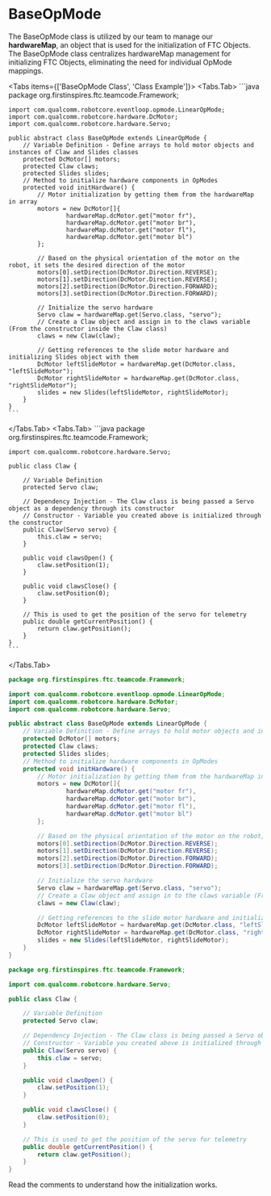 
# BaseOpMode

The BaseOpMode class is utilized by our team to manage our **hardwareMap**, an object that is used for the initialization of FTC Objects. The BaseOpMode class centralizes hardwareMap management for initializing FTC Objects, eliminating the need for individual OpMode mappings.

<Tabs items={['BaseOpMode Class', 'Class Example']}>
  <Tabs.Tab>
    ```java
    package org.firstinspires.ftc.teamcode.Framework;
    
    import com.qualcomm.robotcore.eventloop.opmode.LinearOpMode;
    import com.qualcomm.robotcore.hardware.DcMotor;
    import com.qualcomm.robotcore.hardware.Servo;
    
    public abstract class BaseOpMode extends LinearOpMode {
        // Variable Definition - Define arrays to hold motor objects and instances of Claw and Slides classes
        protected DcMotor[] motors;
        protected Claw claws;
        protected Slides slides;
        // Method to initialize hardware components in OpModes
        protected void initHardware() {
            // Motor initialization by getting them from the hardwareMap in array
            motors = new DcMotor[]{
                    hardwareMap.dcMotor.get("motor fr"),
                    hardwareMap.dcMotor.get("motor br"),
                    hardwareMap.dcMotor.get("motor fl"),
                    hardwareMap.dcMotor.get("motor bl")
            };
    
            // Based on the physical orientation of the motor on the robot, it sets the desired direction of the motor
            motors[0].setDirection(DcMotor.Direction.REVERSE);
            motors[1].setDirection(DcMotor.Direction.REVERSE);
            motors[2].setDirection(DcMotor.Direction.FORWARD);
            motors[3].setDirection(DcMotor.Direction.FORWARD);
    
            // Initialize the servo hardware
            Servo claw = hardwareMap.get(Servo.class, "servo");
            // Create a Claw object and assign in to the claws variable (From the constructor inside the Claw class)
            claws = new Claw(claw);
    
            // Getting references to the slide motor hardware and initializing Slides object with them
            DcMotor leftSlideMotor = hardwareMap.get(DcMotor.class, "leftSlideMotor");
            DcMotor rightSlideMotor = hardwareMap.get(DcMotor.class, "rightSlideMotor");
            slides = new Slides(leftSlideMotor, rightSlideMotor);
        }
    }
    ```
  </Tabs.Tab>
  <Tabs.Tab>
    ```java
    package org.firstinspires.ftc.teamcode.Framework;
    
    import com.qualcomm.robotcore.hardware.Servo;
    
    public class Claw {
    
        // Variable Definition
        protected Servo claw;
    
        // Dependency Injection - The Claw class is being passed a Servo object as a dependency through its constructor
        // Constructor - Variable you created above is initialized through the constructor
        public Claw(Servo servo) {
            this.claw = servo;
        }
    
        public void clawsOpen() {
            claw.setPosition(1);
        }
    
        public void clawsClose() {
            claw.setPosition(0);
        }
    
        // This is used to get the position of the servo for telemetry
        public double getCurrentPosition() {
            return claw.getPosition();
        }
    }
    ```
  </Tabs.Tab>
</Tabs>

```java filename="BaseOpMode class"
package org.firstinspires.ftc.teamcode.Framework;

import com.qualcomm.robotcore.eventloop.opmode.LinearOpMode;
import com.qualcomm.robotcore.hardware.DcMotor;
import com.qualcomm.robotcore.hardware.Servo;

public abstract class BaseOpMode extends LinearOpMode {
    // Variable Definition - Define arrays to hold motor objects and instances of Claw and Slides classes
    protected DcMotor[] motors;
    protected Claw claws;
    protected Slides slides;
    // Method to initialize hardware components in OpModes
    protected void initHardware() {
        // Motor initialization by getting them from the hardwareMap in array
        motors = new DcMotor[]{
                hardwareMap.dcMotor.get("motor fr"),
                hardwareMap.dcMotor.get("motor br"),
                hardwareMap.dcMotor.get("motor fl"),
                hardwareMap.dcMotor.get("motor bl")
        };

        // Based on the physical orientation of the motor on the robot, it sets the desired direction of the motor
        motors[0].setDirection(DcMotor.Direction.REVERSE);
        motors[1].setDirection(DcMotor.Direction.REVERSE);
        motors[2].setDirection(DcMotor.Direction.FORWARD);
        motors[3].setDirection(DcMotor.Direction.FORWARD);

        // Initialize the servo hardware
        Servo claw = hardwareMap.get(Servo.class, "servo");
        // Create a Claw object and assign in to the claws variable (From the constructor inside the Claw class)
        claws = new Claw(claw);

        // Getting references to the slide motor hardware and initializing Slides object with them
        DcMotor leftSlideMotor = hardwareMap.get(DcMotor.class, "leftSlideMotor");
        DcMotor rightSlideMotor = hardwareMap.get(DcMotor.class, "rightSlideMotor");
        slides = new Slides(leftSlideMotor, rightSlideMotor);
    }
}
```

```java filename="Claw class"
package org.firstinspires.ftc.teamcode.Framework;

import com.qualcomm.robotcore.hardware.Servo;

public class Claw {

    // Variable Definition
    protected Servo claw;

    // Dependency Injection - The Claw class is being passed a Servo object as a dependency through its constructor
    // Constructor - Variable you created above is initialized through the constructor
    public Claw(Servo servo) {
        this.claw = servo;
    }

    public void clawsOpen() {
        claw.setPosition(1);
    }

    public void clawsClose() {
        claw.setPosition(0);
    }

    // This is used to get the position of the servo for telemetry
    public double getCurrentPosition() {
        return claw.getPosition();
    }
}
```

Read the comments to understand how the initialization works.
